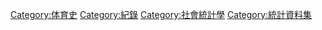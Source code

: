[[Category:体育史|Category:体育史]]
[[Category:紀錄|Category:紀錄]]
[[Category:社會統計學|Category:社會統計學]]
[[Category:統計資料集|Category:統計資料集]]